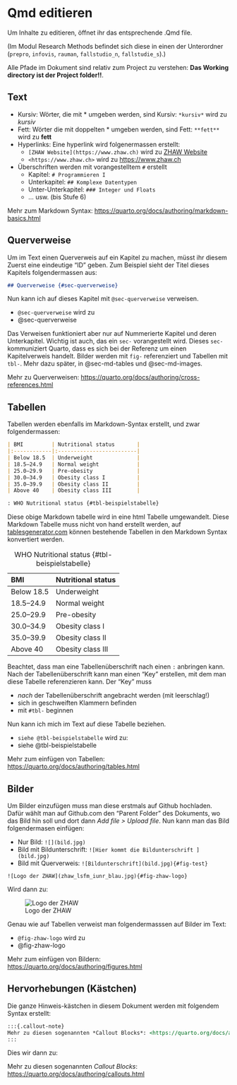 # Qmd editieren

Um Inhalte zu editieren, öffnet ihr das entsprechende .Qmd file. 

(Im Modul Research Methods befindet sich diese in einen der Unterordner (`prepro`, `infovis`, `rauman`, `fallstudio_n`, `fallstudie_s`).)

:::{.callout-important}

Alle Pfade im Dokument sind relativ zum Project zu verstehen: **Das Working directory ist der Project folder!!**.

:::


## Text

- Kursiv: Wörter, die mit \* umgeben werden, sind Kursiv: `*kursiv*` wird zu *kursiv*
- Fett: Wörter die mit doppelten \* umgeben werden, sind Fett:  `**fett**` wird zu **fett**
- Hyperlinks: Eine hyperlink wird folgenermassen erstellt: 
  - `[ZHAW Website](https://www.zhaw.ch)` wird zu [ZHAW Website](https://www.zhaw.ch)
  - `<https://www.zhaw.ch>` wird zu <https://www.zhaw.ch>
- Überschriften werden mit vorangestelltem `#` erstellt
  - Kapitel: `# Programmieren I`
  - Unterkapitel: `## Komplexe Datentypen`
  - Unter-Unterkapitel: `### Integer und Floats`
  - ... usw. (bis Stufe 6)


:::{.callout-note}
Mehr zum Markdown Syntax: <https://quarto.org/docs/authoring/markdown-basics.html>
:::


## Querverweise {#sec-querverweise}

Um im Text einen Querverweis auf ein Kapitel zu machen, müsst ihr diesem Zuerst eine eindeutige "ID" geben. Zum Beispiel sieht der Titel dieses Kapitels folgendermassen aus:

```markdown
## Querverweise {#sec-querverweise}
```

Nun kann ich auf dieses Kapitel mit `@sec-querverweise` verweisen. 

- `@sec-querverweise` wird zu 
- @sec-querverweise

Das Verweisen funktioniert aber nur auf Nummerierte Kapitel und deren Unterkapitel. Wichtig ist auch, das ein `sec-` vorangestellt wird. Dieses `sec-` kommuniziert Quarto, dass es sich bei der Referenz um einen Kapitelverweis handelt. Bilder werden mit `fig-` referenziert und Tabellen mit `tbl-`. Mehr dazu später, in @sec-md-tables und @sec-md-images.


:::{.callout-note}
Mehr zu Querverweisen: <https://quarto.org/docs/authoring/cross-references.html>
:::



## Tabellen{#sec-md-tables}

Tabellen werden ebenfalls im Markdown-Syntax erstellt, und zwar folgendermassen:

```markdown
| BMI         | Nutritional status       | 
|:------------|:-------------------------|
| Below 18.5  | Underweight              |
| 18.5–24.9   | Normal weight            |
| 25.0–29.9   | Pre-obesity              |
| 30.0–34.9   | Obesity class I          |
| 35.0–39.9   | Obesity class II         |
| Above 40    | Obesity class III        |

: WHO Nutritional status {#tbl-beispielstabelle}

``` 

Diese obige Markdown tabelle wird in eine html Tabelle umgewandelt. Diese Markdown Tabelle muss nicht von hand erstellt werden, auf [tablesgenerator.com](https://www.tablesgenerator.com/markdown_tables) können bestehende Tabellen in den Markdown Syntax konvertiert werden.


| BMI         | Nutritional status       | 
|:------------|:-------------------------|
| Below 18.5  | Underweight              |
| 18.5–24.9   | Normal weight            |
| 25.0–29.9   | Pre-obesity              |
| 30.0–34.9   | Obesity class I          |
| 35.0–39.9   | Obesity class II         |
| Above 40    | Obesity class III        |

: WHO Nutritional status {#tbl-beispielstabelle}

Beachtet, dass man eine Tabellenüberschrift nach einen `:` anbringen kann. Nach der Tabellenüberschrift kann man einen "Key" erstellen, mit dem man diese Tabelle referenzieren kann. Der "Key" muss 

- *nach* der Tabellenüberschrift angebracht werden (mit leerschlag!)
- sich in geschweiften Klammern befinden
- mit `#tbl-` beginnen

Nun kann ich mich im Text auf diese Tabelle beziehen.

- `siehe @tbl-beispielstabelle` wird zu:
- siehe @tbl-beispielstabelle

:::{.callout-note}
Mehr zum einfügen von Tabellen: <https://quarto.org/docs/authoring/tables.html>
:::

## Bilder{#sec-md-images}

Um Bilder einzufügen muss man diese erstmals auf Github hochladen. Dafür wählt man auf Github.com den "Parent Folder" des Dokuments, wo das Bild hin soll und dort dann *Add file > Upload file*. Nun kann man das Bild folgendermasen einfügen:

- Nur Bild: `![](bild.jpg)`
- Bild mit Bildunterschrift: `![Hier kommt die Bildunterschrift ](bild.jpg)`
- Bild mit Querverweis: `![Bildunterschrift](bild.jpg){#fig-test}`

````
![Logo der ZHAW](zhaw_lsfm_iunr_blau.jpg){#fig-zhaw-logo}
````

Wird dann zu:

![Logo der ZHAW](zhaw_lsfm_iunr_blau.jpg){#fig-zhaw-logo}

Genau wie auf Tabellen verweist man folgendermasssen auf Bilder im Text:

- `@fig-zhaw-logo` wird zu
- @fig-zhaw-logo


:::{.callout-note}
Mehr zum einfügen von Bildern: <https://quarto.org/docs/authoring/figures.html>
:::

## Hervorhebungen (Kästchen)

Die ganze Hinweis-kästchen in diesem Dokument werden mit folgendem Syntax erstellt:

````markdown
:::{.callout-note}
Mehr zu diesen sogenannten *Callout Blocks*: <https://quarto.org/docs/authoring/callouts.html>
:::
````

Dies wir dann zu:

:::{.callout-note}
Mehr zu diesen sogenannten *Callout Blocks*: <https://quarto.org/docs/authoring/callouts.html>
:::